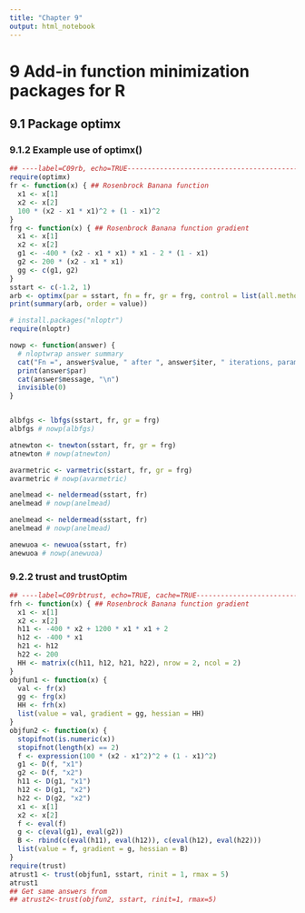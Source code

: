 ```yaml
---
title: "Chapter 9"
output: html_notebook
---
```


# 9 Add-in function minimization packages for R

## 9.1 Package optimx

### 9.1.2 Example use of optimx()

```r
## ----label=C09rb, echo=TRUE----------------------------------------------
require(optimx)
fr <- function(x) { ## Rosenbrock Banana function
  x1 <- x[1]
  x2 <- x[2]
  100 * (x2 - x1 * x1)^2 + (1 - x1)^2
}
frg <- function(x) { ## Rosenbrock Banana function gradient
  x1 <- x[1]
  x2 <- x[2]
  g1 <- -400 * (x2 - x1 * x1) * x1 - 2 * (1 - x1)
  g2 <- 200 * (x2 - x1 * x1)
  gg <- c(g1, g2)
}
sstart <- c(-1.2, 1)
arb <- optimx(par = sstart, fn = fr, gr = frg, control = list(all.methods = TRUE))
print(summary(arb, order = value))
```

```r
# install.packages("nloptr")
require(nloptr)
```

```r
nowp <- function(answer) {
  # nloptwrap answer summary
  cat("Fn =", answer$value, " after ", answer$iter, " iterations, parameters:\n")
  print(answer$par)
  cat(answer$message, "\n")
  invisible(0)
}


albfgs <- lbfgs(sstart, fr, gr = frg)
albfgs # nowp(albfgs)
```

```r
atnewton <- tnewton(sstart, fr, gr = frg)
atnewton # nowp(atnewton)
```

```r
avarmetric <- varmetric(sstart, fr, gr = frg)
avarmetric # nowp(avarmetric)
```

```r
anelmead <- neldermead(sstart, fr)
anelmead # nowp(anelmead)
```

```r
anelmead <- neldermead(sstart, fr)
anelmead # nowp(anelmead)
```

```r
anewuoa <- newuoa(sstart, fr)
anewuoa # nowp(anewuoa)
```

### 9.2.2 trust and trustOptim

```r
## ----label=C09rbtrust, echo=TRUE, cache=TRUE-----------------------------
frh <- function(x) { ## Rosenbrock Banana function gradient
  x1 <- x[1]
  x2 <- x[2]
  h11 <- -400 * x2 + 1200 * x1 * x1 + 2
  h12 <- -400 * x1
  h21 <- h12
  h22 <- 200
  HH <- matrix(c(h11, h12, h21, h22), nrow = 2, ncol = 2)
}
objfun1 <- function(x) {
  val <- fr(x)
  gg <- frg(x)
  HH <- frh(x)
  list(value = val, gradient = gg, hessian = HH)
}
objfun2 <- function(x) {
  stopifnot(is.numeric(x))
  stopifnot(length(x) == 2)
  f <- expression(100 * (x2 - x1^2)^2 + (1 - x1)^2)
  g1 <- D(f, "x1")
  g2 <- D(f, "x2")
  h11 <- D(g1, "x1")
  h12 <- D(g1, "x2")
  h22 <- D(g2, "x2")
  x1 <- x[1]
  x2 <- x[2]
  f <- eval(f)
  g <- c(eval(g1), eval(g2))
  B <- rbind(c(eval(h11), eval(h12)), c(eval(h12), eval(h22)))
  list(value = f, gradient = g, hessian = B)
}
require(trust)
atrust1 <- trust(objfun1, sstart, rinit = 1, rmax = 5)
atrust1
## Get same answers from
## atrust2<-trust(objfun2, sstart, rinit=1, rmax=5)
```
